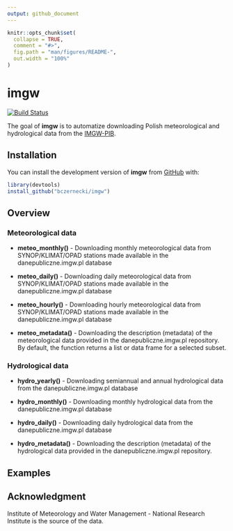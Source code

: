 ```yaml
---
output: github_document
---
```


<!-- README.md is generated from README.Rmd. Please edit that file -->

```r
knitr::opts_chunk$set(
  collapse = TRUE,
  comment = "#>",
  fig.path = "man/figures/README-",
  out.width = "100%"
)
```

# imgw

[![Build Status](https://travis-ci.org/bczernecki/imgw.png?branch=master)](https://travis-ci.org/bczernecki/imgw)

The goal of **imgw** is to automatize downloading Polish meteorological and hydrological data from the [IMGW-PIB](https://dane.imgw.pl/).

## Installation

<!-- You can install the released version of imgw from [CRAN](https://CRAN.R-project.org) with: -->

<!-- ``` r -->
<!-- install.packages("imgw") -->
<!-- ``` -->

You can install the development version of **imgw** from [GitHub](https://github.com/bczernecki/imgw) with:

``` r
library(devtools)
install_github("bczernecki/imgw")
```

## Overview

### Meteorological data

* **meteo_monthly()** - Downloading monthly meteorological data from SYNOP/KLIMAT/OPAD stations made available in the danepubliczne.imgw.pl database

* **meteo_daily()** - Downloading daily meteorological data from SYNOP/KLIMAT/OPAD stations made available in the danepubliczne.imgw.pl database

* **meteo_hourly()** -  Downloading hourly meteorological data from SYNOP/KLIMAT/OPAD stations made available in the danepubliczne.imgw.pl database

* **meteo_metadata()** - Downloading the description (metadata) of the meteorological data provided in the danepubliczne.imgw.pl repository. 
By default, the function returns a list or data frame for a selected subset.
<!--lista czy ramka??-->

### Hydrological data

* **hydro_yearly()** - Downloading semiannual and annual hydrological data from the danepubliczne.imgw.pl database

* **hydro_monthly()** - Downloading monthly hydrological data from the danepubliczne.imgw.pl database

* **hydro_daily()** - Downloading daily hydrological data from the danepubliczne.imgw.pl database

* **hydro_metadata()** - Downloading the description (metadata) of the hydrological data provided in the danepubliczne.imgw.pl repository. 

## Examples

## Acknowledgment

Institute of Meteorology and Water Management - National Research Institute is the source of the data.
